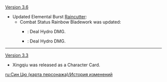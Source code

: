 {{Change History/Header}}
[[Version 3.6]]
* Updated Elemental Burst [[Raincutter (Character Card Skill)|Raincutter]]:
** Combat Status Rainbow Bladework was updated:
*** {{Color|Old}}: Deal {{Highlight|2}} Hydro DMG.
*** {{Color|New}}: Deal {{Highlight|1}} Hydro DMG.
----
[[Version 3.3]]
* Xingqiu was released as a Character Card.
<noinclude>


[[ru:Син Цю (карта персонажа)/История изменений]]
</noinclude>